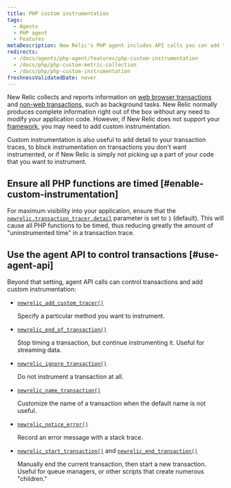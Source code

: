 ```yaml
---
title: PHP custom instrumentation
tags:
  - Agents
  - PHP agent
  - Features
metaDescription: New Relic's PHP agent includes API calls you can add to your app to collect additional custom instrumentation for web and non-web transactions.
redirects:
  - /docs/agents/php-agent/features/php-custom-instrumentation
  - /docs/php/php-custom-metric-collection
  - /docs/php/php-custom-instrumentation
freshnessValidatedDate: never
---
```


New Relic collects and reports information on [web browser transactions](/docs/apm/transactions/intro-transactions/transactions-new-relic-apm) and [non-web transactions](/docs/apm/transactions/intro-transactions/monitor-background-processes-other-non-web-transactions), such as background tasks. New Relic normally produces complete information right out of the box without any need to modify your application code. However, if New Relic does not support your [framework](/docs/agents/php-agent/getting-started/php-agent-compatibility-requirements#frameworks), you may need to add custom instrumentation.

Custom instrumentation is also useful to add detail to your transaction traces, to block instrumentation on transactions you don't want instrumented, or if New Relic is simply not picking up a part of your code that you want to instrument.

## Ensure all PHP functions are timed [#enable-custom-instrumentation]

For maximum visibility into your application, ensure that the [`newrelic.transaction_tracer.detail`](/docs/agents/php-agent/configuration/php-agent-newrelicini-settings#inivar-tt-detail) parameter is set to `1` (default). This will cause all PHP functions to be timed, thus reducing greatly the amount of "uninstrumented time" in a transaction trace.

## Use the agent API to control transactions [#use-agent-api]

Beyond that setting, agent API calls can control transactions and add custom instrumentation:

* [`newrelic_add_custom_tracer()`](/docs/agents/php-agent/php-agent-api/newrelic_add_custom_tracer)

  Specify a particular method you want to instrument.
* [`newrelic_end_of_transaction()`](/docs/agents/php-agent/php-agent-api/newrelic_end_of_transaction)

  Stop timing a transaction, but continue instrumenting it. Useful for streaming data.
* [`newrelic_ignore_transaction()`](/docs/agents/php-agent/php-agent-api/newrelic_ignore_transaction)

  Do not instrument a transaction at all.
* [`newrelic_name_transaction()`](/docs/agents/php-agent/php-agent-api/newrelic_name_transaction)

  Customize the name of a transaction when the default name is not useful.
* [`newrelic_notice_error()`](/docs/agents/php-agent/php-agent-api/newrelic_notice_error)

  Record an error message with a stack trace.
* [`newrelic_start_transaction()`](/docs/agents/php-agent/php-agent-api/newrelic_start_transaction) and [`newrelic_end_transaction()`](/docs/agents/php-agent/php-agent-api/newrelic_end_transaction)

  Manually end the current transaction, then start a new transaction. Useful for queue managers, or other scripts that create numerous "children."
